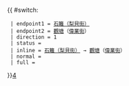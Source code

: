 {{ #switch: {{{format|}}}
  | endpoint1 = [[石籬（梨貝街）巴士總站|石籬（梨貝街）]]
  | endpoint2 = [[觀塘]]（[[偉業街]]）
  | direction = 1
  | status = {{HK Bus Status|M}}
  | inline = [[石籬（梨貝街）巴士總站|石籬（梨貝街）]] → [[觀塘]]（[[偉業街]]）
  | normal =
  | full =
}}<noinclude>[[category:新界居民巴士路線模板|4‎]]</noinclude>